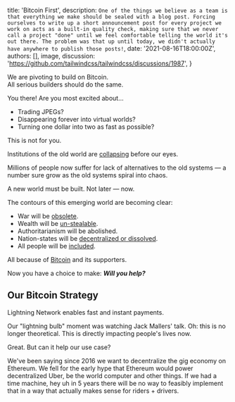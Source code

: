 
  title: 'Bitcoin First',
  description: `One of the things we believe as a team is that everything we make should be sealed with a blog post. Forcing ourselves to write up a short announcement post for every project we work on acts as a built-in quality check, making sure that we never call a project "done" until we feel comfortable telling the world it's out there. The problem was that up until today, we didn't actually have anywhere to publish those posts!`,
  date: '2021-08-16T18:00:00Z',
  authors: [],
  image,
  discussion: 'https://github.com/tailwindcss/tailwindcss/discussions/1987',
}

<p className='text-center italic text-xl leading-relaxed'>
  We are pivoting to build on Bitcoin.
  <br />
  All serious builders should do the same.
</p>

You there! Are you most excited about...

- Trading JPEGs?
- Disappearing forever into virtual worlds?
- Turning one dollar into two as fast as possible?

This is not for you.

Institutions of the old world are [collapsing](https://twitter.com/prestonjbyrne/status/1426546297050472454) before our eyes.

Millions of people now suffer for lack of alternatives to the old systems &mdash; a number sure grow as the old systems spiral into chaos.

A new world must be built. Not later &mdash; now.

The contours of this emerging world are becoming clear:

- War will be [obsolete](https://twitter.com/JasonPLowery/status/1427357440773918720).
- Wealth will be [un-stealable](https://twitter.com/MsHodl/status/1426556209339912197).
- Authoritarianism will be <Link href='/blog/antidote'>abolished</Link>.
- Nation-states will be [decentralized or dissolved](https://twitter.com/woonomic/status/1427172525100912640).
- All people will be [included](https://twitter.com/jack/status/1426521682538344451).

All because of [Bitcoin](https://bitcoin.org/) and its supporters.

Now you have a choice to make: **_Will you help?_**

## Our Bitcoin Strategy

Lightning Network enables fast and instant payments.

Our "lightning bulb" moment was watching Jack Mallers' talk. Oh: this is no longer
theoretical. This is directly impacting people's lives now.

Great. But can it help our use case?

We've been saying since 2016 we want to decentralize the gig economy on Ethereum.
We fell for the early hype that Ethereum would power decentralized Uber, be the world
computer and other things. If we had a time machine, hey uh in 5 years there will be
no way to feasibly implement that in a way that actually makes sense for riders + drivers.
